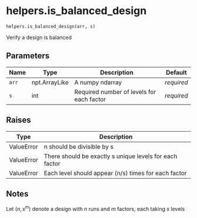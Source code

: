 # helpers.is_balanced_design { #pyLHD.helpers.is_balanced_design }

`helpers.is_balanced_design(arr, s)`

Verify a design is balanced

## Parameters

| Name   | Type          | Description                               | Default    |
|--------|---------------|-------------------------------------------|------------|
| `arr`  | npt.ArrayLike | A numpy ndarray                           | _required_ |
| `s`    | int           | Required number of levels for each factor | _required_ |

## Raises

| Type       | Description                                             |
|------------|---------------------------------------------------------|
| ValueError | n should be divisible by s                              |
| ValueError | There should be exactly s unique levels for each factor |
| ValueError | Each level should appear (n/s) times for each factor    |

## Notes

Let $(n,s^m)$ denote a design with $n$ runs and $m$ factors, each taking $s$ levels